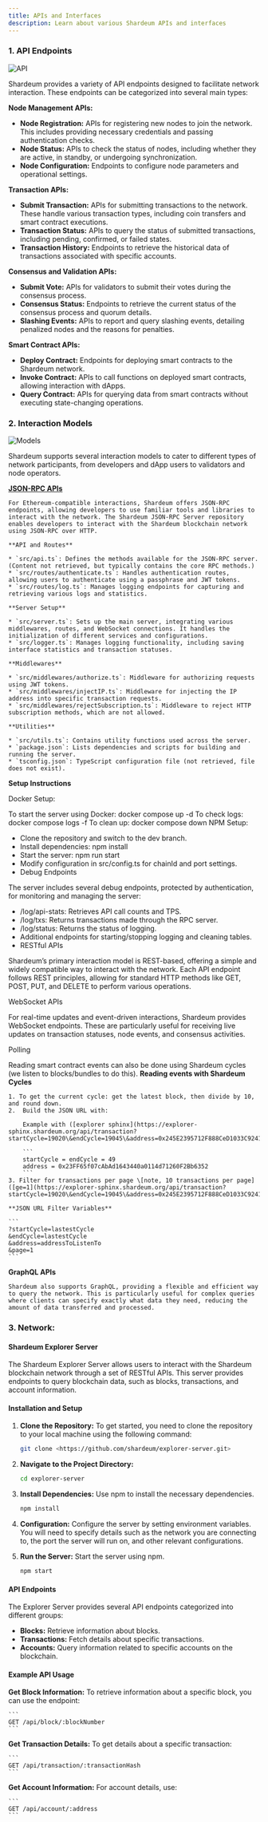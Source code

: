 ```yaml
---
title: APIs and Interfaces
description: Learn about various Shardeum APIs and interfaces
---
```


### 1. **API Endpoints**

![API](/img/new/i61.png)

Shardeum provides a variety of API endpoints designed to facilitate network interaction. These endpoints can be categorized into several main types:

**Node Management APIs:**

* **Node Registration:** APIs for registering new nodes to join the network. This includes providing necessary credentials and passing authentication checks.
* **Node Status:** APIs to check the status of nodes, including whether they are active, in standby, or undergoing synchronization.
* **Node Configuration:** Endpoints to configure node parameters and operational settings.

**Transaction APIs:**

* **Submit Transaction:** APIs for submitting transactions to the network. These handle various transaction types, including coin transfers and smart contract executions.
* **Transaction Status:** APIs to query the status of submitted transactions, including pending, confirmed, or failed states.
* **Transaction History:** Endpoints to retrieve the historical data of transactions associated with specific accounts.

**Consensus and Validation APIs:**

* **Submit Vote:** APIs for validators to submit their votes during the consensus process.
* **Consensus Status:** Endpoints to retrieve the current status of the consensus process and quorum details.
* **Slashing Events:** APIs to report and query slashing events, detailing penalized nodes and the reasons for penalties.

**Smart Contract APIs:**

* **Deploy Contract:** Endpoints for deploying smart contracts to the Shardeum network.
* **Invoke Contract:** APIs to call functions on deployed smart contracts, allowing interaction with dApps.
* **Query Contract:** APIs for querying data from smart contracts without executing state-changing operations.

### **2. Interaction Models**

![Models](/img/new/i62.png)

Shardeum supports several interaction models to cater to different types of network participants, from developers and dApp users to validators and node operators.

[**JSON-RPC APIs**](https://github.com/shardeum/json-rpc-server)

    For Ethereum-compatible interactions, Shardeum offers JSON-RPC endpoints, allowing developers to use familiar tools and libraries to interact with the network. The Shardeum JSON-RPC Server repository enables developers to interact with the Shardeum blockchain network using JSON-RPC over HTTP.

    **API and Routes**

    * `src/api.ts`: Defines the methods available for the JSON-RPC server. (Content not retrieved, but typically contains the core RPC methods.)
    * `src/routes/authenticate.ts`: Handles authentication routes, allowing users to authenticate using a passphrase and JWT tokens.
    * `src/routes/log.ts`: Manages logging endpoints for capturing and retrieving various logs and statistics.

    **Server Setup**

    * `src/server.ts`: Sets up the main server, integrating various middlewares, routes, and WebSocket connections. It handles the initialization of different services and configurations.
    * `src/logger.ts`: Manages logging functionality, including saving interface statistics and transaction statuses.

    **Middlewares**

    * `src/middlewares/authorize.ts`: Middleware for authorizing requests using JWT tokens.
    * `src/middlewares/injectIP.ts`: Middleware for injecting the IP address into specific transaction requests.
    * `src/middlewares/rejectSubscription.ts`: Middleware to reject HTTP subscription methods, which are not allowed.

    **Utilities**

    * `src/utils.ts`: Contains utility functions used across the server.
    * `package.json`: Lists dependencies and scripts for building and running the server.
    * `tsconfig.json`: TypeScript configuration file (not retrieved, file does not exist).


**Setup Instructions**

Docker Setup:

To start the server using Docker: docker compose up -d
To check logs: docker compose logs -f
To clean up: docker compose down
NPM Setup:

- Clone the repository and switch to the dev branch.
- Install dependencies: npm install
- Start the server: npm run start
- Modify configuration in src/config.ts for chainId and port settings.
- Debug Endpoints

The server includes several debug endpoints, protected by authentication, for monitoring and managing the server:

- /log/api-stats: Retrieves API call counts and TPS.
- /log/txs: Returns transactions made through the RPC server.
- /log/status: Returns the status of logging.
- Additional endpoints for starting/stopping logging and cleaning tables.
- RESTful APIs

Shardeum’s primary interaction model is REST-based, offering a simple and widely compatible way to interact with the network. Each API endpoint follows REST principles, allowing for standard HTTP methods like GET, POST, PUT, and DELETE to perform various operations.

WebSocket APIs

For real-time updates and event-driven interactions, Shardeum provides WebSocket endpoints. These are particularly useful for receiving live updates on transaction statuses, node events, and consensus activities.

Polling

Reading smart contract events can also be done using Shardeum cycles (we listen to blocks/bundles to do this).
    **Reading events with Shardeum Cycles**

    1. To get the current cycle: get the latest block, then divide by 10, and round down.
    2.  Build the JSON URL with:

        Example with ([explorer sphinx](https://explorer-sphinx.shardeum.org/api/transaction?startCycle=19020\&endCycle=19045\&address=0x245E2395712F888CeD1033C924115105dC32e388)):

        ```
        startCycle = endCycle = 49
        address = 0x23FF65f07cAbAd1643440a0114d71260F2Bb6352
        ```
    3. Filter for transactions per page \[note, 10 transactions per page] ([ge=1](https://explorer-sphinx.shardeum.org/api/transaction?startCycle=19020\&endCycle=19045\&address=0x245E2395712F888CeD1033C924115105dC32e388\&page=1)

    **JSON URL Filter Variables**

    ```
    ?startCycle=lastestCycle
    &endCycle=lastestCycle
    &address=addressToListenTo
    &page=1
    ```
**GraphQL APIs**

    Shardeum also supports GraphQL, providing a flexible and efficient way to query the network. This is particularly useful for complex queries where clients can specify exactly what data they need, reducing the amount of data transferred and processed.

### 3. Network:


#### Shardeum Explorer Server

The Shardeum Explorer Server allows users to interact with the Shardeum blockchain network through a set of RESTful APIs. This server provides endpoints to query blockchain data, such as blocks, transactions, and account information.

#### Installation and Setup

1.  **Clone the Repository:** To get started, you need to clone the repository to your local machine using the following command:

    ```bash
    git clone <https://github.com/shardeum/explorer-server.git>
    ```
2.  **Navigate to the Project Directory:**

    ```bash
    cd explorer-server
    ```
3.  **Install Dependencies:** Use npm to install the necessary dependencies.

    ```bash
    npm install
    ```
4. **Configuration:** Configure the server by setting environment variables. You will need to specify details such as the network you are connecting to, the port the server will run on, and other relevant configurations.
5.  **Run the Server:** Start the server using npm.

    ```bash
    npm start
    ```

#### API Endpoints

The Explorer Server provides several API endpoints categorized into different groups:

* **Blocks:** Retrieve information about blocks.
* **Transactions:** Fetch details about specific transactions.
* **Accounts:** Query information related to specific accounts on the blockchain.

#### Example API Usage

 **Get Block Information:** To retrieve information about a specific block, you can use the endpoint:

    ```
    GET /api/block/:blockNumber
    ```
 **Get Transaction Details:** To get details about a specific transaction:

    ```
    GET /api/transaction/:transactionHash
    ```
 **Get Account Information:** For account details, use:

    ```
    GET /api/account/:address
    ```